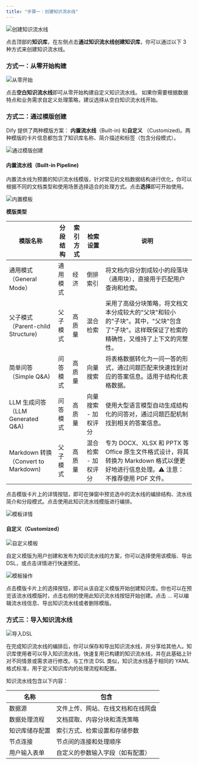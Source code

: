 ```yaml
---
title: "步骤一：创建知识流水线"
---
```


![创建知识流水线](/images/knowledge-base/create-knowledge-pipeline-1.png)

点击顶部的**知识库**，在左侧点击**通过知识流水线创建知识库**，你可以通过以下 3 种方式来创建知识流水线。

### 方式一：从零开始构建

![从零开始](/images/knowledge-base/create-knowledge-pipeline-2.png)

点击**空白知识流水线**即可从零开始构建自定义知识流水线。
如果你需要根据数据特点和业务需求自定义处理策略，建议选择从空白知识流水线开始。

### 方式二：通过模版创建

Dify 提供了两种模版方案： **内置流水线**（Built-in) 和**自定义** （Customized)。两种模版的卡片信息都包含了知识库名称、简介描述和标签（包含分段模式）。

![通过模版创建](/images/knowledge-base/create-knowledge-pipeline-4-1.png)

#### 内置流水线（Built-in Pipeline)

内置流水线为预置的知识流水线模版，针对常见的文档数据结构进行优化，你可以根据不同的文档类型和使用场景选择适合的处理方式。点击**选择**即可开始使用。

![内置模板](/images/knowledge-base/create-knowledge-pipeline-4.png)

**模版类型**

| 模版名称 | 分段结构 | 索引方式 | 检索设置 | 说明 |
|---------|---------|---------|---------|------|
| 通用模式（General Mode） | 通用模式 | 经济 | 倒排索引 | 将文档内容分割成较小的段落块（通用块），直接用于匹配用户查询和检索。 |
| 父子模式（Parent-child Structure) | 父子模式 | 高质量 | 混合检索 | 采用了高级分块策略，将文档文本分成较大的"父块"和较小的"子块"。其中，"父块"包含了"子块"。这样既保证了检索的精确性，又维持了上下文的完整性。 |
| 简单问答（Simple Q&A) | 问答模式 | 高质量 | 向量搜索 | 将表格数据转化为一问一答的形式，通过问题匹配来快速找到对应的答案信息。适用于结构化表格数据。 |
| LLM 生成问答（LLM Generated Q&A) | 问答模式 | 高质量 | 向量搜索 - 加权评分 | 使用大型语言模型自动生成结构化的问答对，通过问题匹配机制找到相关的答案信息。 |
| Markdown 转换（Convert to Markdown) | 父子模式 | 高质量 | 混合检索 - 加权评分 | 专为 DOCX、XLSX 和 PPTX 等 Office 原生文件格式设计，将其转换为 Markdown 格式以便更好地进行信息处理。⚠️ 注意：不推荐使用 PDF 文件。 |

点击模版卡片上的详情按钮，即可在弹窗中预览选中的流水线的编排结构、流水线简介和分段模式。点击使用此知识流水线模版进行编排。

![模板详情](/images/knowledge-base/create-knowledge-pipeline-5.png)

#### 自定义（Customized）

![自定义模板](/images/knowledge-base/create-knowledge-pipeline-6.png)

自定义模版为用户创建和发布为知识流水线的方案，你可以选择使用该模版、导出 DSL，或点击详情进行快速预览。

![模板操作](/images/knowledge-base/create-knowledge-pipeline-7.png)

点击模版卡片上的选择按钮，即可从该自定义模版开始创建知识库。你也可以在预览该流水线模版时，点击右侧的使用此知识流水线按钮开始创建。点击 ... 可以编辑流水线信息、导出知识流水线或者删除模版。

### 方式三：导入知识流水线

![导入DSL](/images/knowledge-base/create-knowledge-pipeline-3.png)

在完成知识流水线的编排后，你可以保存和导出知识流水线，并分享给其他人。知识库使用者可以导入知识流水线，快速复用已构建的知识流水线，并在此基础上针对不同情景或需求进行修改。与工作流 DSL 类似，知识流水线基于相同的 YAML 格式标准，用于定义知识库内的处理流程和配置。

知识流水线包含以下内容：

| 名称          | 包含                         |
|--------------|------------------------------|
| 数据源        | 文件上传、网站、在线文档和在线网盘 |
| 数据处理流程   | 文档提取、内容分块和清洗策略      |
| 知识库储存配置 | 索引方式、检索设置和存储参数      |
| 节点连接      | 节点间的连接和处理顺序           |
| 用户输入表单   | 自定义的参数输入字段（如有配置）   |

